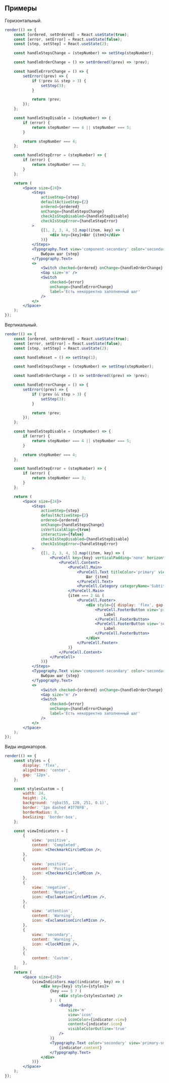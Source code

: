 ## Примеры

Горизонтальный.

```jsx live desktopOnly
render(() => {
    const [ordered, setOrdered] = React.useState(true);
    const [error, setError] = React.useState(false);
    const [step, setStep] = React.useState(2);

    const handleStepsChange = (stepNumber) => setStep(stepNumber);

    const handleOrderChange = () => setOrdered((prev) => !prev);

    const handleErrorChange = () => {
        setError((prev) => {
            if (!prev && step > 3) {
                setStep(3);
            }

            return !prev;
        });
    };

    const handleStepDisable = (stepNumber) => {
        if (error) {
            return stepNumber === 4 || stepNumber === 5;
        }

        return stepNumber === 4;
    };

    const handleStepError = (stepNumber) => {
        if (error) {
            return stepNumber === 3;
        }
    };

    return (
        <Space size={24}>
            <Steps
                activeStep={step}
                defaultActiveStep={2}
                ordered={ordered}
                onChange={handleStepsChange}
                checkIsStepDisabled={handleStepDisable}
                checkIsStepError={handleStepError}
            >
                {[1, 2, 3, 4, 5].map((item, key) => (
                    <div key={key}>Шаг {item}</div>
                ))}
            </Steps>
            <Typography.Text view='component-secondary' color='secondary'>
                Выбран шаг {step}
            </Typography.Text>
            <>
                <Switch checked={ordered} onChange={handleOrderChange} label='Номера шагов' />
                <Gap size='m' />
                <Switch
                    checked={error}
                    onChange={handleErrorChange}
                    label='Есть некорректно заполненный шаг'
                />
            </>
        </Space>
    );
});
```

Вертикальный.

```jsx live mobileHeight={560}
render(() => {
    const [ordered, setOrdered] = React.useState(true);
    const [error, setError] = React.useState(false);
    const [step, setStep] = React.useState(2);

    const handleReset = () => setStep(1);

    const handleStepsChange = (stepNumber) => setStep(stepNumber);

    const handleOrderChange = () => setOrdered((prev) => !prev);

    const handleErrorChange = () => {
        setError((prev) => {
            if (!prev && step > 3) {
                setStep(3);
            }

            return !prev;
        });
    };

    const handleStepDisable = (stepNumber) => {
        if (error) {
            return stepNumber === 4 || stepNumber === 5;
        }

        return stepNumber === 4;
    };

    const handleStepError = (stepNumber) => {
        if (error) {
            return stepNumber === 3;
        }
    };

    return (
        <Space size={24}>
            <Steps
                activeStep={step}
                defaultActiveStep={2}
                ordered={ordered}
                onChange={handleStepsChange}
                isVerticalAlign={true}
                interactive={false}
                checkIsStepDisabled={handleStepDisable}
                checkIsStepError={handleStepError}
            >
                {[1, 2, 3, 4, 5].map((item, key) => (
                    <PureCell key={key} verticalPadding='none' horizontalPadding='none'>
                        <PureCell.Content>
                            <PureCell.Main>
                                <PureCell.Text titleColor='primary' view='component'>
                                    Шаг {item}
                                </PureCell.Text>
                                <PureCell.Category categoryName='Subtitle' />
                            </PureCell.Main>
                            {item === 2 && (
                                <PureCell.Footer>
                                    <div style={{ display: 'flex', gap: 12 }}>
                                        <PureCell.FooterButton view='primary'>
                                            Label
                                        </PureCell.FooterButton>
                                        <PureCell.FooterButton view='secondary'>
                                            Label
                                        </PureCell.FooterButton>
                                    </div>
                                </PureCell.Footer>
                            )}
                        </PureCell.Content>
                    </PureCell>
                ))}
            </Steps>
            <Typography.Text view='component-secondary' color='secondary'>
                Выбран шаг {step}
            </Typography.Text>
            <>
                <Switch checked={ordered} onChange={handleOrderChange} label='Номера шагов' />
                <Gap size='m' />
                <Switch
                    checked={error}
                    onChange={handleErrorChange}
                    label='Есть некорректно заполненный шаг'
                />
            </>
        </Space>
    );
});
```

Виды индикаторов.

```jsx live
render(() => {
    const styles = {
        display: 'flex',
        alignItems: 'center',
        gap: '12px',
    };

    const stylesCustom = {
        width: 24,
        height: 24,
        background: 'rgba(55, 120, 251, 0.1)',
        border: '1px dashed #3778FB',
        borderRadius: 8,
        boxSizing: 'border-box',
    };

    const viewIndicators = [
        {
            view: 'positive',
            content: 'Completed',
            icon: <CheckmarkCircleMIcon />,
        },
        {
            view: 'positive',
            content: 'Positive',
            icon: <CheckmarkCircleMIcon />,
        },
        {
            view: 'negative',
            content: 'Negative',
            icon: <ExclamationCircleMIcon />,
        },
        {
            view: 'attention',
            content: 'Warning',
            icon: <ExclamationCircleMIcon />,
        },
        {
            view: 'secondary',
            content: 'Warning',
            icon: <ClockMIcon />,
        },
        {
            content: 'Custom',
        },
    ];
    return (
        <Space size={20}>
            {viewIndicators.map((indicator, key) => (
                <div key={key} style={styles}>
                    {key === 5 ? (
                        <div style={stylesCustom} />
                    ) : (
                        <Badge
                            size='m'
                            view='icon'
                            iconColor={indicator.view}
                            content={indicator.icon}
                            visibleColorOutline='true'
                        />
                    )}
                    <Typography.Text color='secondary' view='primary-small'>
                        {indicator.content}
                    </Typography.Text>
                </div>
            ))}
        </Space>
    );
});
```

